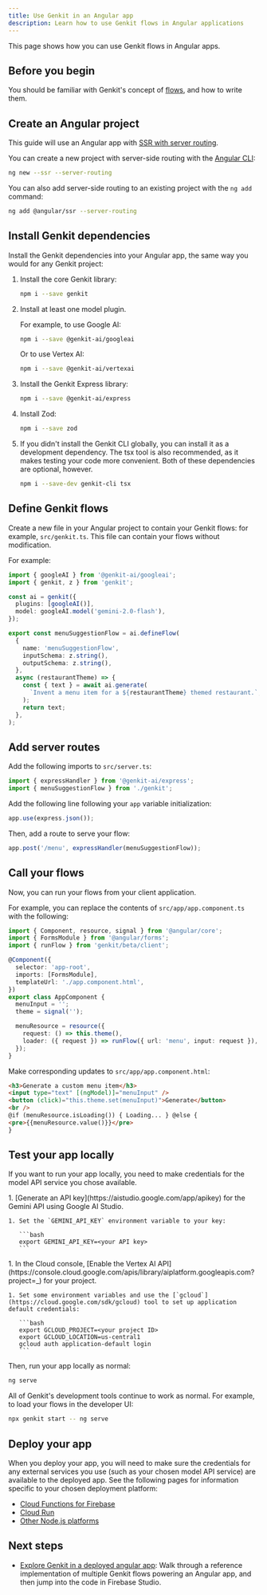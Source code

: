 ```yaml
---
title: Use Genkit in an Angular app
description: Learn how to use Genkit flows in Angular applications
---
```



This page shows how you can use Genkit flows in Angular apps.

## Before you begin

You should be familiar with Genkit's concept of [flows](/docs/flows), and how to write them.

## Create an Angular project

This guide will use an Angular app with [SSR with server routing](https://angular.dev/guide/hybrid-rendering).

You can create a new project with server-side routing with the [Angular CLI](https://angular.dev/installation#install-angular-cli):

```bash
ng new --ssr --server-routing
```

You can also add server-side routing to an existing project with the `ng add` command:

```bash
ng add @angular/ssr --server-routing
```

## Install Genkit dependencies

Install the Genkit dependencies into your Angular app, the same way you would for any Genkit project:

1. Install the core Genkit library:

   ```bash
   npm i --save genkit
   ```

2. Install at least one model plugin.

   For example, to use Google AI:

   ```bash
   npm i --save @genkit-ai/googleai
   ```

   Or to use Vertex AI:

   ```bash
   npm i --save @genkit-ai/vertexai
   ```

3. Install the Genkit Express library:

   ```bash
   npm i --save @genkit-ai/express
   ```

4. Install Zod:

   ```bash
   npm i --save zod
   ```

5. If you didn't install the Genkit CLI globally, you can install it as a development dependency. The tsx tool is also recommended, as it makes testing your code more convenient. Both of these dependencies are optional, however.

   ```bash
   npm i --save-dev genkit-cli tsx
   ```

## Define Genkit flows

Create a new file in your Angular project to contain your Genkit flows: for example, `src/genkit.ts`. This file can contain your flows without modification.

For example:

```ts
import { googleAI } from '@genkit-ai/googleai';
import { genkit, z } from 'genkit';

const ai = genkit({
  plugins: [googleAI()],
  model: googleAI.model('gemini-2.0-flash'),
});

export const menuSuggestionFlow = ai.defineFlow(
  {
    name: 'menuSuggestionFlow',
    inputSchema: z.string(),
    outputSchema: z.string(),
  },
  async (restaurantTheme) => {
    const { text } = await ai.generate(
      `Invent a menu item for a ${restaurantTheme} themed restaurant.`,
    );
    return text;
  },
);
```

## Add server routes

Add the following imports to `src/server.ts`:

```ts
import { expressHandler } from '@genkit-ai/express';
import { menuSuggestionFlow } from './genkit';
```

Add the following line following your `app` variable initialization:

```ts
app.use(express.json());
```

Then, add a route to serve your flow:

```ts
app.post('/menu', expressHandler(menuSuggestionFlow));
```

## Call your flows

Now, you can run your flows from your client application.

For example, you can replace the contents of `src/app/app.component.ts` with the following:

```ts
import { Component, resource, signal } from '@angular/core';
import { FormsModule } from '@angular/forms';
import { runFlow } from 'genkit/beta/client';

@Component({
  selector: 'app-root',
  imports: [FormsModule],
  templateUrl: './app.component.html',
})
export class AppComponent {
  menuInput = '';
  theme = signal('');

  menuResource = resource({
    request: () => this.theme(),
    loader: ({ request }) => runFlow({ url: 'menu', input: request }),
  });
}
```

Make corresponding updates to `src/app/app.component.html`:

```html
<h3>Generate a custom menu item</h3>
<input type="text" [(ngModel)]="menuInput" />
<button (click)="this.theme.set(menuInput)">Generate</button>
<br />
@if (menuResource.isLoading()) { Loading... } @else {
<pre>{{menuResource.value()}}</pre>
}
```

## Test your app locally

If you want to run your app locally, you need to make credentials for the model API service you chose available.

<Tabs>
  <TabItem label="Gemini (Google AI)">
    1. [Generate an API key](https://aistudio.google.com/app/apikey) for the Gemini API using Google AI Studio.

    1. Set the `GEMINI_API_KEY` environment variable to your key:

       ```bash
       export GEMINI_API_KEY=<your API key>
       ```

  </TabItem>
  <TabItem label="Gemini (Vertex AI)">
    1. In the Cloud console, [Enable the Vertex AI API](https://console.cloud.google.com/apis/library/aiplatform.googleapis.com?project=_) for your project.

    1. Set some environment variables and use the [`gcloud`](https://cloud.google.com/sdk/gcloud) tool to set up application default credentials:

       ```bash
       export GCLOUD_PROJECT=<your project ID>
       export GCLOUD_LOCATION=us-central1
       gcloud auth application-default login
       ```

  </TabItem>
</Tabs>

Then, run your app locally as normal:

```bash
ng serve
```

All of Genkit's development tools continue to work as normal. For example, to load your flows in the developer UI:

```bash
npx genkit start -- ng serve
```

## Deploy your app

When you deploy your app, you will need to make sure the credentials for any external services you use (such as your chosen model API service) are available to the deployed app. See the following pages for information specific to your chosen deployment platform:

- [Cloud Functions for Firebase](/docs/firebase)
- [Cloud Run](/docs/cloud-run)
- [Other Node.js platforms](/docs/deploy-node)

## Next steps

- [Explore Genkit in a deployed angular app](https://developers.google.com/solutions/learn/agentic-barista): Walk through a reference implementation of multiple Genkit flows powering an Angular app, and then jump into the code in Firebase Studio.
